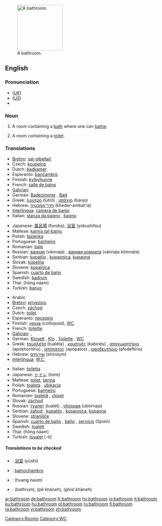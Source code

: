 [[Image:Bathroom in the Beamish Museum 01.JPG|thumb|150px|right|A bathroom.]]
==English==

===Pronunciation===
*(''[[Received Pronunciation|UK]]'') {{IPA|/ˈbɑːθɹuːm/}}
*(''[[General American|US]]'') {{IPA|/ˈbæθɹuːm/}}
*{{audio|en-us-bathroom.ogg|Audio (US)}}

===Noun===
{{en-noun}}

# A room containing a [[bath]] where one can [[bathe]].
# {{italbrac|chiefly North American}} A room containing a [[toilet]].

===Translations===
{{rfc-level|Translations at L3+ (AutoFormat would have corrected level of Translations)}}
{{trans-top|A room containing a bath where one can bathe}}
*[[Breton]]: [[sal-gibellañ]] {{f}}
*Czech: [[koupelna]] {{f}}
*Dutch: [[badkamer]] {{f}}
*Esperanto: [[banĉambro]]
*Finnish: [[kylpyhuone]]
*French: [[salle de bains]] {{f}}
*[[Galician]]: {{t-|gl|baño|xs=Galician}} {{m}}
*German: [[Badezimmer]] {{n}}, [[Bad]] {{n}}
*Greek: [[λουτρό]] (lutró) {{n}}, [[μπάνιο]] (bánjo) {{n}}
*Hebrew: [[חדר־אמבטיה]] (kheder-ambat'ia) {{m}}
*[[Interlingua]]: [[camera de banio]]
*Italian: [[stanza da bagno]] {{f}}, [[bagno]] {{m}}
{{trans-mid}}
*Japanese: [[風呂場]] (furoba), [[浴室]] (yokushitsu)
*Maltese: [[kamra tal-banju]]
*Polish: [[łazienka]] {{f}}
*Portuguese: [[banheiro]] {{m}}
*Romanian: [[baie]] {{f}}
*Russian: [[ванная]] (vánnaja) {{f}}, [[ванная комната]] (vánnaja kómnata) {{f}}
*Serbian: [[kupatilo]] {{n}}, [[kupaonica]], [[kupaona]]
*Slovak: [[kúpelňa]] {{f}}
*Slovene: [[kopalnica]] {{f}}
*Spanish: [[cuarto de baño]] {{m}}
*Swedish: [[badrum]] {{n}}
*Thai: {{THchar|[[ห้องน้ำ]]}} (hông náam)
*Turkish: [[banyo]]
{{trans-bottom}}

{{trans-top|A room containing a toilet}}
*Arabic: {{ARchar|[[مرحاض]]}} {{unicode|(merħá:ɖ)}} {{m}}
*[[Breton]]: [[privezioù]] {{p}}
*Czech: [[záchod]] {{m}}
*Dutch: [[toilet]] {{n}}
*Esperanto: [[necesejo]]
*Finnish: [[vessa]] (''colloquial''), [[WC]]
*French: [[toilette]] {{f}}
*[[Galician]]: {{t-|gl|baño|xs=Galician}} {{m}}, {{t-|gl|servicio|xs=Galician}} {{m}}
*German: [[Klosett]] {{n}}, [[Klo]] {{n}}, [[Toilette]] {{f}}, [[WC]] {{n}}
*Greek: [[τουαλέτα]] (tualéta) {{f}}, [[καμπινές]] (kabinés) {{m}}, [[αποχωρητήριο]] (apokhoritírio) {{n}}, [[απόπατος]] (apópatos) {{m}}, [[αφοδευτήριο]] (afodeftírio) {{n}}
*Hebrew: [[שירותים]] (shirutym)
*[[Interlingua]]: [[W.C.]]
{{trans-mid}}
*Italian: [[toiletta]] {{f}}
*Japanese: [[トイレ]] (toire)
*Maltese: [[toilet]], [[latrina]]
*Polish: [[toaleta]] {{f}}, [[ubikacja]] {{f}}
*Portuguese: [[banheiro]] {{m}}
*Romanian: [[toaletă]] {{f}}, [[closet]] {{n}}
*Slovak: [[záchod]] {{m}}
*Russian: [[туалет]] (tualét) {{m}}, [[уборная]] (ubórnaja) {{f}}
*Serbian: [[zahod]] {{m}}, [[kupatilo]] {{n}}, [[kupaonica]], [[kupaona]]
*Slovene: [[stranišče]] {{n}}
*Spanish: [[cuarto de baño]] {{m}}, [[baño]] {{m}}, [[servicio]] {{m}} ''(Spain)''
*Swedish: [[toalett]] {{c}}
*Thai: {{THchar|[[ห้องน้ำ]]}} (hông náam)
*Turkish: [[tuvalet]] [-ti]
{{trans-bottom}}

=====Translations to be checked=====
{{checktrans}}
*{{ttbc|Chinese}}: [[浴室]] (yùshì)
*{{ttbc|Ido}}: [[balnochambro]]
*{{ttbc|Lao}}: (huang naum)
*{{ttbc|Urdu}}: {{URchar|[[باٹھروم]]}} (bathrum), {{URchar|[[پا خانه]]}} (pê khâneh), {{URchar|[[غسل خانه]]}} (ghisl khâneh)

[[Category:Rooms]]
[[Category:WC]]

[[ar:bathroom]]
[[de:bathroom]]
[[fr:bathroom]]
[[hy:bathroom]]
[[io:bathroom]]
[[it:bathroom]]
[[ku:bathroom]]
[[hu:bathroom]]
[[pl:bathroom]]
[[ru:bathroom]]
[[fi:bathroom]]
[[ta:bathroom]]
[[vi:bathroom]]
[[zh:bathroom]]